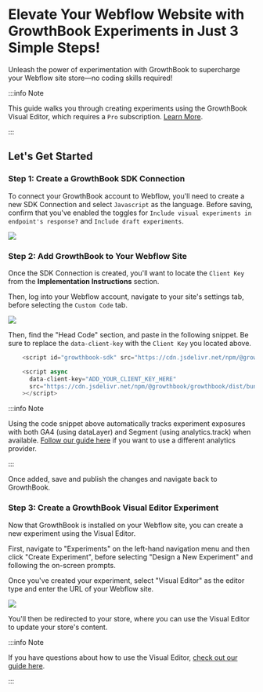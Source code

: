 # Elevate Your Webflow Website with GrowthBook Experiments in Just 3 Simple Steps!

Unleash the power of experimentation with GrowthBook to supercharge your Webflow site store—no coding skills required!

:::info Note

This guide walks you through creating experiments using the GrowthBook Visual Editor, which requires a `Pro` subscription. [Learn More](https://www.growthbook.io/pricing).

:::

## Let's Get Started

### Step 1: Create a GrowthBook SDK Connection

To connect your GrowthBook account to Webflow, you'll need to create a new SDK Connection and select `Javascript` as the language. Before saving, confirm that you've enabled the toggles for `Include visual experiments in endpoint's response?` and `Include draft experiments`.

![](../../static/images/integrations/webflow/growthbook-webflow-sdk-connection.png)

### Step 2: Add GrowthBook to Your Webflow Site

Once the SDK Connection is created, you'll want to locate the `Client Key` from the <strong>Implementation Instructions</strong> section.

Then, log into your Webflow account, navigate to your site's settings tab, before selecting the `Custom Code` tab.

![](../../static/images/integrations/webflow/growthbook-webflow-edit-code.png)

Then, find the "Head Code" section, and paste in the following snippet. Be sure to replace the `data-client-key` with the `Client Key` you located above.

```js
    <script id="growthbook-sdk" src="https://cdn.jsdelivr.net/npm/@growthbook/growthbook/dist/bundles/index.min.js" defer></script>

    <script async
      data-client-key="ADD_YOUR_CLIENT_KEY_HERE"
      src="https://cdn.jsdelivr.net/npm/@growthbook/growthbook/dist/bundles/auto.min.js"
    ></script>
```

:::info Note

Using the code snippet above automatically tracks experiment exposures with both GA4 (using dataLayer) and Segment (using analytics.track) when available. [Follow our guide here](https://docs.growthbook.io/app/visual#option-2-pre-built-script-tag-best-for-shopify-webflow) if you want to use a different analytics provider.

:::

Once added, save and publish the changes and navigate back to GrowthBook.

### Step 3: Create a GrowthBook Visual Editor Experiment

Now that GrowthBook is installed on your Webflow site, you can create a new experiment using the Visual Editor.

First, navigate to "Experiments" on the left-hand navigation menu and then click "Create Experiment", before selecting "Design a New Experiment" and following the on-screen prompts.

Once you've created your experiment, select "Visual Editor" as the editor type and enter the URL of your Webflow site.

![](../../static/images/integrations/webflow/growthbook-webflow-visual-editor.png)

You'll then be redirected to your store, where you can use the Visual Editor to update your store's content.

:::info Note

If you have questions about how to use the Visual Editor, [check out our guide here](https://docs.growthbook.io/app/visual).

:::
